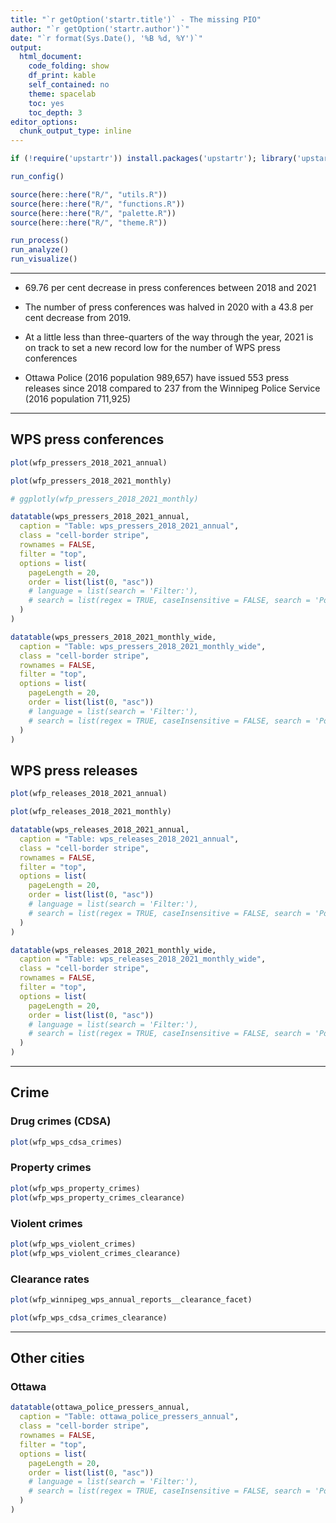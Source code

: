 ```yaml
---
title: "`r getOption('startr.title')` - The missing PIO"
author: "`r getOption('startr.author')`"
date: "`r format(Sys.Date(), '%B %d, %Y')`"
output:
  html_document:
    code_folding: show
    df_print: kable
    self_contained: no
    theme: spacelab
    toc: yes
    toc_depth: 3
editor_options:
  chunk_output_type: inline
---
```



```r

if (!require('upstartr')) install.packages('upstartr'); library('upstartr')

run_config()

source(here::here("R/", "utils.R"))
source(here::here("R/", "functions.R"))
source(here::here("R/", "palette.R"))
source(here::here("R/", "theme.R"))

run_process()
run_analyze()
run_visualize()

```

***



* 69.76 per cent decrease in press conferences between 2018 and 2021
* The number of press conferences was halved in 2020 with a 43.8 per cent decrease from 2019. 
* At a little less than three-quarters of the way through the year, 2021 is on track to set a new record low for the number of WPS press conferences

* Ottawa Police (2016 population 989,657) have issued 553 press releases since 2018 compared to 237 from the Winnipeg Police Service (2016 population 711,925)

*** 

## WPS press conferences


```r

plot(wfp_pressers_2018_2021_annual)

plot(wfp_pressers_2018_2021_monthly)

# ggplotly(wfp_pressers_2018_2021_monthly)
```

```r
datatable(wps_pressers_2018_2021_annual,
  caption = "Table: wps_pressers_2018_2021_annual",
  class = "cell-border stripe",
  rownames = FALSE,
  filter = "top",
  options = list(
    pageLength = 20,
    order = list(list(0, "asc"))
    # language = list(search = 'Filter:'),
    # search = list(regex = TRUE, caseInsensitive = FALSE, search = 'Police')
  )
)

datatable(wps_pressers_2018_2021_monthly_wide,
  caption = "Table: wps_pressers_2018_2021_monthly_wide",
  class = "cell-border stripe",
  rownames = FALSE,
  filter = "top",
  options = list(
    pageLength = 20,
    order = list(list(0, "asc"))
    # language = list(search = 'Filter:'),
    # search = list(regex = TRUE, caseInsensitive = FALSE, search = 'Police')
  )
)

```


## WPS press releases


```r

plot(wfp_releases_2018_2021_annual)

plot(wfp_releases_2018_2021_monthly)

```

```r
datatable(wps_releases_2018_2021_annual,
  caption = "Table: wps_releases_2018_2021_annual",
  class = "cell-border stripe",
  rownames = FALSE,
  filter = "top",
  options = list(
    pageLength = 20,
    order = list(list(0, "asc"))
    # language = list(search = 'Filter:'),
    # search = list(regex = TRUE, caseInsensitive = FALSE, search = 'Police')
  )
)

datatable(wps_releases_2018_2021_monthly_wide,
  caption = "Table: wps_releases_2018_2021_monthly_wide",
  class = "cell-border stripe",
  rownames = FALSE,
  filter = "top",
  options = list(
    pageLength = 20,
    order = list(list(0, "asc"))
    # language = list(search = 'Filter:'),
    # search = list(regex = TRUE, caseInsensitive = FALSE, search = 'Police')
  )
)

```

***

## Crime


### Drug crimes (CDSA)
```r
plot(wfp_wps_cdsa_crimes)
```

### Property crimes
```r
plot(wfp_wps_property_crimes)
plot(wfp_wps_property_crimes_clearance)
```

### Violent crimes
```r
plot(wfp_wps_violent_crimes)
plot(wfp_wps_violent_crimes_clearance)
```

### Clearance rates
```r
plot(wfp_winnipeg_wps_annual_reports__clearance_facet)

plot(wfp_wps_cdsa_crimes_clearance)


```


*** 

## Other cities

### Ottawa

```r

datatable(ottawa_police_pressers_annual,
  caption = "Table: ottawa_police_pressers_annual",
  class = "cell-border stripe",
  rownames = FALSE,
  filter = "top",
  options = list(
    pageLength = 20,
    order = list(list(0, "asc"))
    # language = list(search = 'Filter:'),
    # search = list(regex = TRUE, caseInsensitive = FALSE, search = 'Police')
  )
)

```
